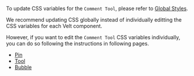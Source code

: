 To update CSS variables for the `Comment Tool`, please refer to [Global Styles](/global-styles/global-styles).

We recommend updating CSS globally instead of individually editting the CSS variables for each Velt component. 

However, if you want to edit the `Comment Tool` CSS variables individually, you can do so following the instructions in following pages.

- [Pin](/async-collaboration/comments/customize-ui/variables/pin)
- [Tool](/async-collaboration/comments/customize-ui/variables/tool)
- [Bubble](/async-collaboration/comments/customize-ui/variables/bubble)
